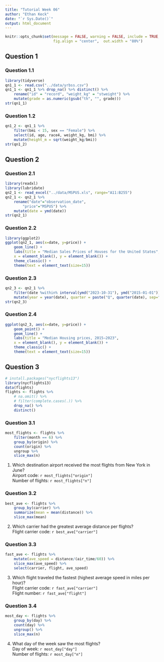 ```yaml
---
title: "Tutorial Week 06"
author: "Ethan Keck"
date: "`r Sys.Date()`"
output: html_document
---
```


```r
knitr::opts_chunk$set(message = FALSE, warning = FALSE, include = TRUE,
                      fig.align = "center",  out.width = "80%")
```

## Question 1
### Question 1.1

```r
library(tidyverse)
qn1_1 <- read.csv("../data/yrbss.csv")
qn1_1 <- qn1_1 %>% drop_na() %>% distinct() %>%
    rename("id" = "record", "weight_kg" = "stweight") %>%
    mutate(grade = as.numeric(gsub("th", "", grade)))
str(qn1_1)
```

### Question 1.2

```r
qn1_2 <- qn1_1 %>%
    filter(bmi < 15, sex == "Female") %>%
    select(id, age, race4, weight_kg, bmi) %>% 
    mutate(height_m = sqrt(weight_kg/bmi))
str(qn1_2)
```

## Question 2
### Question 2.1

```r
library(readxl)
library(lubridate)
qn2_1 <- read_excel("../data/MSPUS.xls", range="A11:B255")
qn2_1 <- qn2_1 %>% 
    rename("date"="observation_date",
        "price"="MSPUS") %>%
    mutate(date = ymd(date))
str(qn2_1)
```

### Question 2.2

```r
library(ggplot2)
ggplot(qn2_1, aes(x=date, y=price)) +
    geom_line() +
    labs(title = "Median Sales Prices of Houses for the United States",
    x = element_blank(), y = element_blank()) +
    theme_classic() +
    theme(text = element_text(size=15))
```

### Question 2.3

```r
qn2_3 <- qn2_1 %>%
    filter(date %within% interval(ymd("2023-10-31"), ymd("2015-01-01"))) %>%
    mutate(year = year(date), quarter = paste("Q", quarter(date), sep=""))
str(qn2_3)
```

### Question 2.4

```r
ggplot(qn2_3, aes(x=date, y=price)) +
    geom_point() +
    geom_line() +
    labs(title = "Median Housing prices, 2015−2023",
    x = element_blank(), y = element_blank()) +
    theme_classic() +
    theme(text = element_text(size=15))
```

## Question 3
```r
# install.packages("nycflights13")
library(nycflights13)
data(flights)
flights <- flights %>%
    # na.omit() %>% 
    # filter(complete.cases(.)) %>%
    drop_na() %>%
    distinct()
```

### Question 3.1
```r
most_flights <- flights %>% 
    filter(month == 6) %>%
    group_by(origin) %>% 
    count(origin) %>%
    ungroup %>%
    slice_max(n)
```
1. Which destination airport received the most flights from New York in June? \
  Airport code: `r most_flights["origin"]` \
  Number of flights: `r most_flights["n"]`

### Question 3.2

```r
best_ave <- flights %>% 
    group_by(carrier) %>% 
    summarize(mean = mean(distance)) %>%
    slice_max(mean)
```

2. Which carrier had the greatest average distance per flights? \
Flight carrier code: `r best_ave["carrier"]` 

### Question 3.3

```r
fast_ave <- flights %>%
    mutate(ave_speed = distance/(air_time/60)) %>%
    slice_max(ave_speed) %>%
    select(carrier, flight, ave_speed)
```
3. Which flight traveled the fastest (highest average speed in miles per hour)? \
Flight carrier code: `r fast_ave["carrier"]` \
Flight number: `r fast_ave["flight"]`

### Question 3.4

```r
most_day <- flights %>%
    group_by(day) %>%
    count(day) %>% 
    ungroup() %>%
    slice_max(n)
```
4. What day of the week saw the most flights? \
Day of week: `r most_day["day"]` \
Number of flights: `r most_day["n"]`